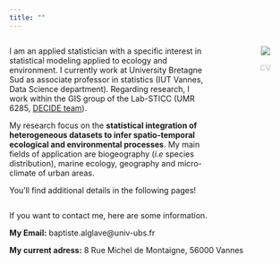 ```yaml
---
title: ""
---
```


:::: {.columns}
::: {.column width="75%"}

I am an applied statistician with a specific interest in statistical modeling applied to ecology and environment. I currently work at University Bretagne Sud as associate professor in statistics (IUT Vannes, Data Science department). Regarding research, I work within the GIS group of the Lab-STICC (UMR 6285, <a href="https://labsticc.fr/fr/equipes/decide"> DECIDE team</a>).

My research focus on the **statistical integration of heterogeneous datasets to infer spatio-temporal ecological and environmental processes**. My main fields of application are biogeography (*i.e* species distribution), marine ecology, geography and micro-climate of urban areas.

You'll find additional details in the following pages!

:::
::: {.column width="5%"}

:::
::: {.column width="20%"}
<center>
![](ressource/images/baptiste_alglave.jpg)

<a href="ressource/pdf/cv_baptiste_alglave.pdf" style="color:#d0d3d4;font-weight:bold;text-decoration:none">CV</a>
</center>
:::
::::


If you want to contact me, here are some information.

**My Email:** baptiste.alglave@univ-ubs.fr

**My current adress:** 8 Rue Michel de Montaigne, 56000 Vannes